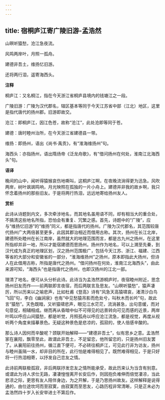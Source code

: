 ```yaml
---
---
---
```

title: 宿桐庐江寄广陵旧游-孟浩然
---

山暝听猿愁，沧江急夜流。

风鸣两岸叶，月照一孤舟。

建德非吾土，维扬忆旧游。

还将两行泪，遥寄海西头。

**注释**

桐庐江：又名桐江，指在今天浙江省桐庐县境内的钱塘江之一段。

广陵旧游：广陵为汉代郡名，辖区基本等同于今天江苏省中部（江北）地区，这里是指代唐代的扬州郡。旧游即故交。

沧江：即桐庐江，因江色苍，故称“沧江”，此处沧即等同于苍。

建德：唐时睦州治所，在今天浙江省建德县一带。

维扬：即扬州，语出《尚书·禹贡》，有“淮海维扬州”句。

海西头：亦指扬州，语出隋炀帝《泛龙舟歌》，有“借问扬州在何处，淮南江北海西头”句。

**语译**

晚间的山中，闻听得猿猴哀伤地嘶叫，这桐庐江啊，在夜晚流淌得更为迅急。风吹两岸，树叶飒飒鸣响，月光映照在孤独的一片小舟上。建德并非我的故乡啊，我只怀念着扬州的那些旧友。于是将两行热泪，远远地寄给扬州友人。

**赏析**

此诗从诗题到内文，多次牵涉地名，而其地名虽用语不同，却有相当大的重合处，不搞清这些地名所指，恐怕会有重复、冗繁之感。首先，诗题中的“广陵”，应与“维扬忆旧游”的“维扬”同义，都是指唐代的扬州。广陵为汉代郡名，其范围较唐代扬州广大两倍甚至更多，此因其郡治相近而借用古称。其次，扬州在长江北岸，建德所处睦州在长江南岸，虽然就大的地理范围而言，都是古九州之扬州，在这里所指却并非一地，所以才能宿建德而思扬州。扬州作为地名，可以上溯至先秦，到汉代成为真正的地理区划，汉之扬州范围极广，包括今天江苏、浙江、福建、江西等省的大部分和安徽省的一部分，“淮海维扬州”之扬州，原本即指此大扬州，但诗人在此借用古称，所指是唐代之扬州。“借问扬州在何处，淮南江北海西头”，由此来源可知，“海西头”也是指唐代之扬州，也即汉扬州的江北一部。

理清了地名，便可从头分析此诗。此诗当为孟浩然游桐庐时，夜宿睦州附近，思念扬州旧友而作——前两联即言夜宿，而后两联言及思友。“山暝听猿愁”，猿声凄厉，所以历来以之喻悲声，比如杜甫《登高》诗有“风急天高猿啸哀，渚清沙白鸟飞回”句，李白《幽涧泉》也有“中见愁猿吊影而危处兮，叫秋木而长吟”句，故此言“猿愁”。天色既暗，又听猿啸悲声，眼见江水茫茫，流淌甚急，出句意缓，而对句意促，相辅相成。继而再从昏暗中似不可得见的远景转向可见而感的近景，两岸叶鸣以呼应山间猿愁，都是听觉，月照孤舟以呼应沧江流急，都是视觉，再度从视听两个角度来描摹景色。无疑这种景色是悲凉的，孤寂的，使人倍感辛酸的。

那么诗人因何而辛酸呢？颈联开始解释——“建德非吾土”，似有思乡之意。孟浩然家在襄阳，飘零至此，故谓此非吾土，不足留恋，他所留恋的，只是扬州旧友罢了。从襄阳前往扬州，循江直下便可，不必转往桐庐江，可见此行非为访友，扬州与睦州虽隔一水，却非目的所在，此行怕是难得相见了。既然难得相见，于是只好将一行热泪相寄，以抒发自己恋友之情。

此诗前两联极孤寂，非后两联抒发恋友之情所能承受，故此历来认为当含有别意。或谓此为诗人求仕无路，凄凄惶惶离开长安后作，则因抱负难伸而倍觉凄凉，当此悲凉之际，更思有友人陪伴身边，为之开解，于是乃思扬州故友。这样解释是说得通的，由仕途坎坷而至寂寞，由寂寞而至思友，心路历程非常清晰，只是正未必为孟浩然四十岁入长安举进士不第后作。